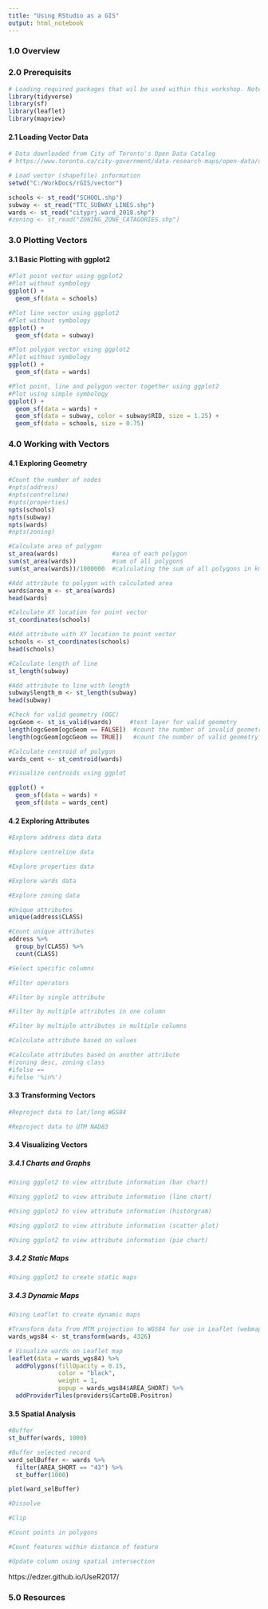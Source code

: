 ---
title: "Using RStudio as a GIS"
output: html_notebook
---

### 1.0 Overview


### 2.0 Prerequisits


```{r}
# Loading required packages that wil be used within this workshop. Note that a package must be installed in order to loaded it using the library() call.
library(tidyverse)
library(sf)
library(leaflet)
library(mapview)
```


#### 2.1 Loading Vector Data

```{r}
# Data downloaded from City of Toronto's Open Data Catalog
# https://www.toronto.ca/city-government/data-research-maps/open-data/open-data-catalogue/

# Load vector (shapefile) information
setwd("C:/WorkDocs/rGIS/vector")

schools <- st_read("SCHOOL.shp")
subway <- st_read("TTC_SUBWAY_LINES.shp")
wards <- st_read("cityprj.ward_2018.shp")
#zoning <- st_read("ZONING_ZONE_CATAGORIES.shp")
```


### 3.0 Plotting Vectors

#### 3.1 Basic Plotting with ggplot2

```{r}
#Plot point vector using ggplot2
#Plot without symbology
ggplot() +
  geom_sf(data = schools)
```


```{r}
#Plot line vector using ggplot2
#Plot without symbology
ggplot() +
  geom_sf(data = subway)
```


```{r}
#Plot polygon vector using ggplot2
#Plot without symbology
ggplot() +
  geom_sf(data = wards)
```


```{r}
#Plot point, line and polygon vector together using ggplot2
#Plot using simple symbology
ggplot() +
  geom_sf(data = wards) +
  geom_sf(data = subway, color = subway$RID, size = 1.25) +
  geom_sf(data = schools, size = 0.75)
```



### 4.0 Working with Vectors


#### 4.1 Exploring Geometry
```{r}
#Count the number of nodes
#npts(address)
#npts(centreline)
#npts(properties)
npts(schools)
npts(subway)
npts(wards)
#npts(zoning)
```


```{r}
#Calculate area of polygon
st_area(wards)               #area of each polygon
sum(st_area(wards))          #sum of all polygons
sum(st_area(wards))/1000000  #calculating the sum of all polygons in km^2
```


```{r}
#Add attribute to polygon with calculated area
wards$area_m <- st_area(wards)
head(wards)
```


```{r}
#Calculate XY location for point vector
st_coordinates(schools)
```


```{r}
#Add attribute with XY location to point vector
schools <- st_coordinates(schools)
head(schools)
```



```{r}
#Calculate length of line
st_length(subway)
```


```{r}
#Add attribute to line with length
subway$length_m <- st_length(subway)
head(subway)
```



```{r}
#Check for valid geometry (OGC)
ogcGeom <- st_is_valid(wards)     #test layer for valid geometry
length(ogcGeom[ogcGeom == FALSE])  #count the number of invalid geometry
length(ogcGeom[ogcGeom == TRUE])   #count the number of valid geometry
```


```{r}
#Calculate centroid of polygon
wards_cent <- st_centroid(wards)
```


```{r}
#Visualize centroids using ggplot

ggplot() +
  geom_sf(data = wards) +
  geom_sf(data = wards_cent)
```



#### 4.2 Exploring Attributes


```{r}
#Explore address data data

```


```{r}
#Explore centreline data
```


```{r}
#Explore properties data
```


```{r}
#Explore wards data
```


```{r}
#Explore zoning data
```


```{r}
#Unique attributes
unique(address$CLASS)
```


```{r}
#Count unique attributes
address %>%
  group_by(CLASS) %>%
  count(CLASS)
```


```{r}
#Select specific columns
```


```{r}
#Filter operators
```


```{r}
#Filter by single attribute
```


```{r}
#Filter by multiple attributes in one column
```


```{r}
#Filter by multiple attributes in multiple columns
```



```{r}
#Calculate attribute based on values
```


```{r}
#Calculate attributes based on another attribute
#(zoning desc, zoning class
#ifelse == 
#ifelse '%in%')
```


#### 3.3 Transforming Vectors
```{r}
#Reproject data to lat/long WGS84
```



```{r}
#Reproject data to UTM NAD83
```


#### 3.4 Visualizing Vectors


##### 3.4.1 Charts and Graphs
```{r}
#Using ggplot2 to view attribute information (bar chart)
```


```{r}
#Using ggplot2 to view attribute information (line chart)
```


```{r}
#Using ggplot2 to view attribute information (historgram)
```


```{r}
#Using ggplot2 to view attribute information (scatter plot)
```


```{r}
#Using ggplot2 to view attribute information (pie chart)
```



##### 3.4.2 Static Maps
```{r}
#Using ggplot2 to create static maps
```


##### 3.4.3 Dynamic Maps
```{r}
#Using Leaflet to create dynamic maps

#Transform data from MTM projection to WGS84 for use in Leaflet (webmapping)
wards_wgs84 <- st_transform(wards, 4326)

# Visualize wards on Leaflet map
leaflet(data = wards_wgs84) %>%
  addPolygons(fillOpacity = 0.15,
              color = "black",
              weight = 1,
              popup = wards_wgs84$AREA_SHORT) %>%
  addProviderTiles(providers$CartoDB.Positron)
```


#### 3.5 Spatial Analysis
```{r}
#Buffer
st_buffer(wards, 1000)
```


```{r}
#Buffer selected record
ward_selBuffer <- wards %>%
  filter(AREA_SHORT == "43") %>%
  st_buffer(1000)

plot(ward_selBuffer)
```



```{r}
#Dissolve
```


```{r}
#Clip
```


```{r}
#Count points in polygons
```


```{r}
#Count features within distance of feature
```


```{r}
#Update column using spatial intersection
```


https://edzer.github.io/UseR2017/


### 5.0 Resources

